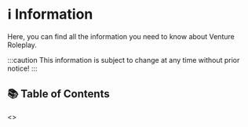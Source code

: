 
# ℹ Information

Here, you can find all the information you need to know about Venture Roleplay.

:::caution
This information is subject to change at any time without prior notice!
:::

## 📚 Table of Contents

<IndexLinkList>
    <>
        <IndexLink
            title="📃 Rules & Regulations"
            description="Venture Roleplay's Official Rules & Regulations"
            to="./rules-and-regulations"
        />
        <IndexLink
            title="📃 Discord Specific Rules"
            description="Venture Roleplay's Official Discord Specific Rules"
            to="./discord-rules"
        />
        <IndexLink
            title="⚠️ Health & Safety"
            description="Venture Roleplay's Health & Safety Information"
            to="./health-and-safety-policy"
        />
        <IndexLink
            title="💵 Donation Policy"
            description="Venture Roleplay's Donation Policy"
            to="./donation-policy"
        />
    </>
</IndexLinkList>
